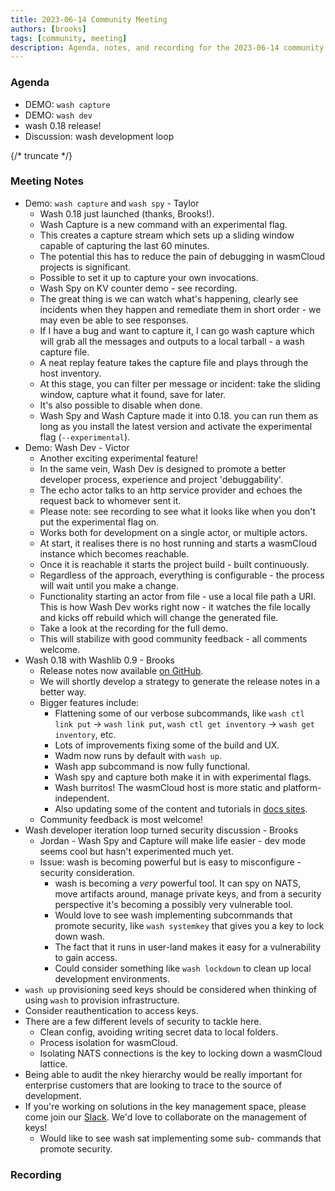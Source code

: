 ```yaml
---
title: 2023-06-14 Community Meeting
authors: [brooks]
tags: [community, meeting]
description: Agenda, notes, and recording for the 2023-06-14 community meeting
---
```



### Agenda

- DEMO: `wash capture`
- DEMO: `wash dev`
- wash 0.18 release!
- Discussion: wash development loop

{/* truncate */}

### Meeting Notes

- Demo: `wash capture` and `wash spy` - Taylor
  - Wash 0.18 just launched (thanks, Brooks!).
  - Wash Capture is a new command with an experimental flag.
  - This creates a capture stream which sets up a sliding window capable of capturing the last 60 minutes.
  - The potential this has to reduce the pain of debugging in wasmCloud projects is significant.
  - Possible to set it up to capture your own invocations.
  - Wash Spy on KV counter demo - see recording.
  - The great thing is we can watch what's happening, clearly see incidents when they happen and remediate them in short order - we may even be able to see responses.
  - If I have a bug and want to capture it, I can go wash capture which will grab all the messages and outputs to a local tarball - a wash capture file.
  - A neat replay feature takes the capture file and plays through the host inventory.
  - At this stage, you can filter per message or incident: take the sliding window, capture what it found, save for later.
  - It's also possible to disable when done.
  - Wash Spy and Wash Capture made it into 0.18. you can run them as long as you install the latest version and activate the experimental flag (`--experimental`).
- Demo: Wash Dev - Victor
  - Another exciting experimental feature!
  - In the same vein, Wash Dev is designed to promote a better developer process, experience and project 'debuggability'.
  - The echo actor talks to an http service provider and echoes the request back to whomever sent it.
  - Please note: see recording to see what it looks like when you don't put the experimental flag on.
  - Works both for development on a single actor, or multiple actors.
  - At start, it realises there is no host running and starts a wasmCloud instance which becomes reachable.
  - Once it is reachable it starts the project build - built continuously.
  - Regardless of the approach, everything is configurable - the process will wait until you make a change.
  - Functionality starting an actor from file - use a local file path a URI. This is how Wash Dev works right now - it watches the file locally and kicks off rebuild which will change the generated file.
  - Take a look at the recording for the full demo.
  - This will stabilize with good community feedback - all comments welcome.
- Wash 0.18 with Washlib 0.9 - Brooks
  - Release notes now available [on GitHub](https://github.com/wasmCloud/wash/releases/tag/v0.18.0).
  - We will shortly develop a strategy to generate the release notes in a better way.
  - Bigger features include:
    - Flattening some of our verbose subcommands, like `wash ctl link put` -> `wash link put`, `wash ctl get inventory` -> `wash get inventory`, etc.
    - Lots of improvements fixing some of the build and UX.
    - Wadm now runs by default with `wash up`.
    - Wash app subcommand is now fully functional.
    - Wash spy and capture both make it in with experimental flags.
    - Wash burritos! The wasmCloud host is more static and platform-independent.
    - Also updating some of the content and tutorials in [docs sites](https://github.com/wasmCloud/wasmcloud.com-dev/pull/112).
  - Community feedback is most welcome!
- Wash developer iteration loop turned security discussion - Brooks
  - Jordan - Wash Spy and Capture will make life easier - dev mode seems cool but hasn't experimented much yet.
  - Issue: wash is becoming powerful but is easy to misconfigure - security consideration.
    - wash is becoming a _very_ powerful tool. It can spy on NATS, move artifacts around, manage private keys, and from a security perspective it's becoming a possibly very vulnerable tool.
    - Would love to see wash implementing subcommands that promote security, like `wash systemkey` that gives you a key to lock down wash.
    - The fact that it runs in user-land makes it easy for a vulnerability to gain access.
    - Could consider something like `wash lockdown` to clean up local development environments.
- `wash up` provisioning seed keys should be considered when thinking of using `wash` to provision infrastructure.
- Consider reauthentication to access keys.
- There are a few different levels of security to tackle here.
  - Clean config, avoiding writing secret data to local folders.
  - Process isolation for wasmCloud.
  - Isolating NATS connections is the key to locking down a wasmCloud lattice.
- Being able to audit the nkey hierarchy would be really important for enterprise customers that are looking to trace to the source of development.
- If you're working on solutions in the key management space, please come join our [Slack](https://slack.wasmcloud.com). We'd love to collaborate on the management of keys!
  - Would like to see wash sat implementing some sub- commands that promote security.

### Recording

<YouTube url="https://www.youtube.com/watch?v=6bdVBFNhumU" />
